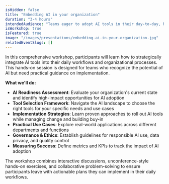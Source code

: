 ---
isHidden: false
title: "Embedding AI in your organization"
duration: "3-4 hours"
intendedAudience: "Teams eager to adopt AI tools in their day-to-day, but struggling on where to start. Audience from > 20+ participants"
isWorkshop: true
isFeatured: true
image: "/images/presentations/embedding-ai-in-your-organization.jpg"
relatedEventSlugs: []
---

In this comprehensive workshop, participants will learn how to strategically integrate AI tools into their daily workflows and organizational processes. This hands-on session is designed for teams who recognize the potential of AI but need practical guidance on implementation.

**What we'll do:**

- **AI Readiness Assessment**: Evaluate your organization's current state and identify high-impact opportunities for AI adoption
- **Tool Selection Framework**: Navigate the AI landscape to choose the right tools for your specific needs and use cases
- **Implementation Strategies**: Learn proven approaches to roll out AI tools while managing change and building buy-in
- **Practical Use Cases**: Explore real-world applications across different departments and functions
- **Governance & Ethics**: Establish guidelines for responsible AI use, data privacy, and quality control
- **Measuring Success**: Define metrics and KPIs to track the impact of AI adoption

The workshop combines interactive discussions, unconference-style hands-on exercises, and collaborative problem-solving to ensure participants leave with actionable plans they can implement in their daily workflows.
